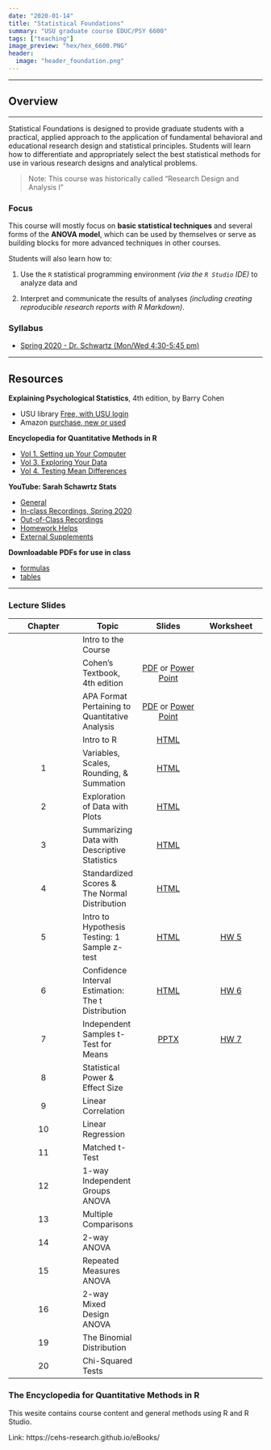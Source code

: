 ```yaml
---
date: "2020-01-14"
title: "Statistical Foundations"
summary: "USU graduate course EDUC/PSY 6600"
tags: ["teaching"]
image_preview: "hex/hex_6600.PNG"
header:
  image: "header_foundation.png"
---
```



<!-- Note: image relative to `static/img/` folder  -->

-------

## Overview

------

Statistical Foundations is designed to provide graduate students with a practical, applied approach to the application of fundamental behavioral and educational research design and statistical principles. Students will learn how to differentiate and appropriately select the best statistical methods for use in various research designs and analytical problems. 


> Note: This course was historically called "Research Design and
Analysis I"


### Focus

This course will mostly focus on **basic statistical techniques** and several forms of the **ANOVA model**, which can be used by themselves or serve as building blocks for more advanced techniques in other courses. 

Students will also learn how to:    

1. Use the `R` statistical programming environment *(via the `R Studio` IDE)* to analyze data and     

2. Interpret and communicate the results of analyses *(including creating reproducible research reports with R Markdown)*.


### Syllabus

* [Spring 2020 - Dr. Schwartz (Mon/Wed 4:30-5:45 pm)](https://cehs-research.github.io/PSY-6600_public/syllabi/EDUCPSY 6600 Syllabus Spr2020.pdf)

-----

## Resources

**Explaining Psychological Statistics**, 4th edition, by Barry Cohen    

* USU library [Free, with USU login](http://site.ebrary.com/lib/usulibraries/reader.action?docID=10809658)    
* Amazon [purchase, new or used](https://www.amazon.com/Explaining-Psychological-Statistics-Barry-Cohen/dp/1118436601/ref=sr_1_1?crid=3KP6RN97BRFG2&keywords=explaining+psychological+statistics&qid=1579810220&sprefix=explaining+psych%2Caps%2C217&sr=8-1)    
    

**Encyclopedia for Quantitative Methods in R **   

* [Vol 1. Setting up Your Computer](https://cehs-research.github.io/eBook_install)    
* [Vol 3. Exploring Your Data](https://cehs-research.github.io/eBook_explore/)    
* [Vol 4. Testing Mean Differences](https://cehs-research.github.io/eBook_ANOVA/)    
    
    
**YouTube: Sarah Schawrtz Stats**

* [General](https://www.youtube.com/channel/UCbkTRp5FeSNIWeueyqBVPkA)    
* [In-class Recordings, Spring 2020](https://www.youtube.com/playlist?list=PLtAksNetLqNomhHOTNxzqJMSHFvOO1tHz)    
* [Out-of-Class Recordings](https://www.youtube.com/playlist?list=PLtAksNetLqNoh7t3iiTYzhDtkojPpRQdG)    
* [Homework Helps](https://www.youtube.com/playlist?list=PLtAksNetLqNpF9LFkhxCTNcojQOP0G9ep)    
* [External Supplements](https://www.youtube.com/playlist?list=PLtAksNetLqNpipLedQsj8YtxdwnhUXet2)    
    
**Downloadable PDFs for use in class **       

* [formulas](https://cehs-research.github.io/PSY-6600_public/psy6600 formula sheet (filled in).pdf)     
* [tables](https://cehs-research.github.io/PSY-6600_public/psy6600 statistical tables.pdf)     

-----

### Lecture Slides

| Chapter | Topic | Slides | Worksheet |
|:-------:| ------- |:------:|:------:|
|    | Intro to the Course | | |
|    | Cohen's Textbook, 4th edition |  [PDF](https://cehs-research.github.io/PSY-6600_public/slides/ch0_cohen_textbook_4ed.pdf) or [Power Point](https://cehs-research.github.io/PSY-6600_public/slides/ch0_cohen_textbook_4ed.pptx) | |
|    | APA Format Pertaining to Quantitative Analysis | [PDF](https://cehs-research.github.io/PSY-6600_public/slides/ch0_apa_6th.pdf) or [Power Point](https://cehs-research.github.io/PSY-6600_public/slides/ch0_apa_6th.pptx) |
|    | Intro to R | [HTML](https://cehs-research.github.io/PSY-6600_public/slides/ch0_intro_r.html) | |
| 1  | Variables, Scales, Rounding, & Summation | [HTML](https://cehs-research.github.io/PSY-6600_public/slides/ch1_intro_stat.html)  | |
| 2  | Exploration of Data with Plots | [HTML](https://cehs-research.github.io/PSY-6600_public/slides/ch2_plots.html)  | |
| 3  | Summarizing Data with Descriptive Statistics | [HTML](https://cehs-research.github.io/PSY-6600_public/slides/ch3_center_spread.html)  | |
| 4  | Standardized Scores & The Normal Distribution | [HTML](https://cehs-research.github.io/PSY-6600_public/slides/ch4_z_scores.html) | |
| 5  | Intro to Hypothesis Testing: 1 Sample z-test | [HTML](https://cehs-research.github.io/PSY-6600_public/slides/ch5_inference.html)| [HW 5](https://cehs-research.github.io/PSY-6600_public/assignments/hw5_worksheet.pdf) |
| 6  | Confidence Interval Estimation: The t Distribution | [HTML](https://cehs-research.github.io/PSY-6600_public/slides/ch6_ci_t-dist.html) | [HW 6](https://cehs-research.github.io/PSY-6600_public/assignments/hw6_worksheet.pdf) |
| 7  | Independent Samples t-Test for Means | [PPTX](https://cehs-research.github.io/PSY-6600_public/slides/ch7_t-test.pptx)| [HW 7](https://cehs-research.github.io/PSY-6600_public/assignments/hw7_worksheet.pdf) |
| 8  | Statistical Power & Effect Size | | |
| 9  | Linear Correlation | | |
| 10 | Linear Regression | | |
| 11 | Matched t-Test | | |
| 12 | 1-way Independent Groups ANOVA | | |
| 13 | Multiple Comparisons | | |
| 14 | 2-way ANOVA | | |
| 15 | Repeated Measures ANOVA | | |
| 16 | 2-way Mixed Design ANOVA | | |
| 19 | The Binomial Distribution | | |
| 20 | Chi-Squared Tests | | |




### The Encyclopedia for Quantitative Methods in R



This wesite contains course content and general methods using R and R Studio.

 Link: https://cehs-research.github.io/eBooks/ 


